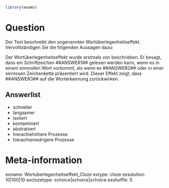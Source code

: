 ```r
library(exams)
```

Question
=====

Der Text beschreibt den sogenannten Wortüberlegenheitseffekt. Vervollständigen Sie die folgenden Aussagen dazu:

Der Wortüberlegenheitseffekt wurde erstmals von beschrieben. Er besagt, dass ein Schriftzeichen ##ANSWER1## gelesen werden kann, wenn es in einem sinnvollen Wort vorkommt, als wenn es ##ANSWER2## oder in einer sinnlosen Zeichenkette präsentiert wird.
Dieser Effekt zeigt, dass ##ANSWER3## auf die Worterkennung zurückwirken.


Answerlist
----------
* schneller
* langsamer
* isoliert
* kontaminiert
* abstrahiert
* hierachiehöhere Prozesse
* hierachieniedrigere Prozesse





Meta-information
===============
exname: Wortuberlegenheitseffekt_Cloze
extype: cloze
exsolution: 10|100|10
exclozetype: schoice|schoice|schoice
exshuffle: 5